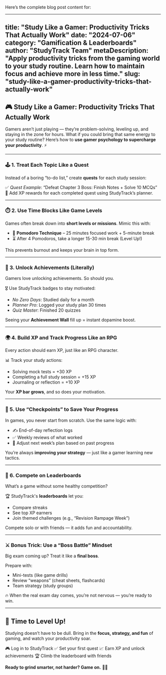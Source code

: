 Here’s the complete blog post content for:

---

title: "Study Like a Gamer: Productivity Tricks That Actually Work"
date: "2024-07-06"
category: "Gamification & Leaderboards"
author: "StudyTrack Team"
metaDescription: "Apply productivity tricks from the gaming world to your study routine. Learn how to maintain focus and achieve more in less time."
slug: "study-like-a-gamer-productivity-tricks-that-actually-work"
-----------------------------------------------------------------

## 🎮 Study Like a Gamer: Productivity Tricks That Actually Work

Gamers aren’t just playing — they’re problem-solving, leveling up, and staying in the zone for hours. What if you could bring that same energy to your study routine? Here’s how to **use gamer psychology to supercharge your productivity**. ⚡

---

### 🕹️ 1. Treat Each Topic Like a Quest

Instead of a boring “to-do list,” create **quests** for each study session:

✅ *Quest Example*: “Defeat Chapter 3 Boss: Finish Notes + Solve 10 MCQs”
🎯 Add XP rewards for each completed quest using StudyTrack’s planner.

---

### ⏱️ 2. Use Time Blocks Like Game Levels

Games often break down into **short levels or missions**. Mimic this with:

* 🎯 **Pomodoro Technique** – 25 minutes focused work + 5-minute break
* ⏳ After 4 Pomodoros, take a longer 15-30 min break (Level Up!)

This prevents burnout and keeps your brain in top form.

---

### 🧱 3. Unlock Achievements (Literally)

Gamers love unlocking achievements. So should you.

🎖️ Use StudyTrack badges to stay motivated:

* *No Zero Days*: Studied daily for a month
* *Planner Pro*: Logged your study plan 30 times
* *Quiz Master*: Finished 20 quizzes

Seeing your **Achievement Wall** fill up = instant dopamine boost.

---

### 🌍 4. Build XP and Track Progress Like an RPG

Every action should earn XP, just like an RPG character.

📊 Track your study actions:

* Solving mock tests = +30 XP
* Completing a full study session = +15 XP
* Journaling or reflection = +10 XP

Your **XP bar grows**, and so does your motivation.

---

### 🧠 5. Use “Checkpoints” to Save Your Progress

In games, you never start from scratch. Use the same logic with:

* ✍️ End-of-day reflection logs
* ✅ Weekly reviews of what worked
* 🧭 Adjust next week’s plan based on past progress

You’re always **improving your strategy** — just like a gamer learning new tactics.

---

### 👥 6. Compete on Leaderboards

What’s a game without some healthy competition?

🏆 StudyTrack's **leaderboards** let you:

* Compare streaks
* See top XP earners
* Join themed challenges (e.g., “Revision Rampage Week”)

Compete solo or with friends — it adds fun and accountability.

---

### ⚔️ Bonus Trick: Use a “Boss Battle” Mindset

Big exam coming up? Treat it like a **final boss**.

Prepare with:

* Mini-tests (like game drills)
* Review “weapons” (cheat sheets, flashcards)
* Team strategy (study groups)

🔥 When the real exam day comes, you’re not nervous — you’re ready to win.

---

## 🚀 Time to Level Up!

Studying doesn’t have to be dull. Bring in the **focus, strategy, and fun** of gaming, and watch your productivity soar.

🎮 Log in to StudyTrack
✅ Set your first quest
📈 Earn XP and unlock achievements
🏆 Climb the leaderboard with friends

**Ready to grind smarter, not harder? Game on.** 🎯💥



